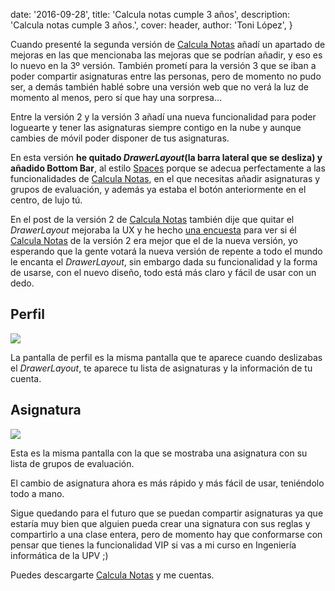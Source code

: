 
  date: '2016-09-28',
  title: 'Calcula notas cumple 3 años',
  description:
    'Calcula notas cumple 3 años.',
  cover: header,
  author: 'Toni López',
}


Cuando presenté la segunda versión de [Calcula Notas][1] añadí un apartado de mejoras en las que mencionaba las mejoras que se podrían añadir, y eso es lo nuevo en la 3º versión. También prometí para la versión 3 que se iban a poder compartir asignaturas entre las personas, pero de momento no pudo ser, a demás también hablé sobre una versión web que no verá la luz de momento al menos, pero sí que hay una sorpresa...

Entre la versión 2 y la versión 3 añadí una nueva funcionalidad para poder loguearte y tener las asignaturas siempre contigo en la nube y aunque cambies de móvil poder disponer de tus asignaturas.

En esta versión **he quitado *DrawerLayout*(la barra lateral que se desliza) y añadido Bottom Bar**, al estilo [Spaces][2] porque se adecua perfectamente a las funcionalidades de [Calcula Notas][1], en el que necesitas añadir asignaturas y grupos de evaluación, y además ya estaba el botón anteriormente en el centro, de lujo tú.

En el post de la versión 2 de [Calcula Notas][1] también dije que quitar el *DrawerLayout* mejoraba la UX y he hecho [una encuesta][3] para ver si él [Calcula Notas][1] de la versión 2 era mejor que el de la nueva versión, yo esperando que la gente votará la nueva versión de repente a todo el mundo le encanta el *DrawerLayout*, sin embargo dada su funcionalidad y la forma de usarse, con el nuevo diseño, todo está más claro y fácil de usar con un dedo.

## Perfil
<Image src={profile} />

La pantalla de perfil es la misma pantalla que te aparece cuando deslizabas el *DrawerLayout*, te aparece tu lista de asignaturas y la información de tu cuenta.

## Asignatura
<Image src={subject} />

Esta es la misma pantalla con la que se mostraba una asignatura con su lista de grupos de evaluación.

El cambio de asignatura ahora es más rápido y más fácil de usar, teniéndolo todo a mano.

Sigue quedando para el futuro que se puedan compartir asignaturas ya que estaría muy bien que alguien pueda crear una signatura con sus reglas y compartirlo a una clase entera, pero de momento hay que conformarse con pensar que tienes la funcionalidad VIP si vas a mi curso en Ingeniería informática de la UPV ;)

Puedes descargarte [Calcula Notas][1] y me cuentas.

[1]: http://bacota.com/calculanotas
[2]: https://play.google.com/store/apps/details?id=com.google.android.apps.social.spaces&referrer=utm_source%3Dlandingpage
[3]: https://plus.google.com/+antoniolopezmarin/posts/5vDGjb7f6Pw
